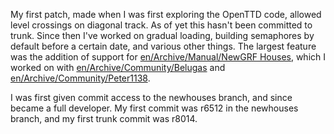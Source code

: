 {{en/Archive/Community/Infobox Developer|
realname=Jonathan Coome|
birthyear=1986|
codingspec=NewGRF|
currentstat=Active|
website=devs.openttd.org/~maedhros|
}}

My first patch, made when I was first exploring the OpenTTD code, allowed level crossings on diagonal track. As of yet this hasn't been committed to trunk. Since then I've worked on gradual loading, building semaphores by default before a certain date, and various other things. The largest feature was the addition of support for [[en/Archive/Manual/NewGRF Houses]], which I worked on with [[en/Archive/Community/Belugas]] and [[en/Archive/Community/Peter1138]].

I was first given commit access to the newhouses branch, and since became a full developer. My first commit was r6512 in the newhouses branch, and my first trunk commit was r8014.